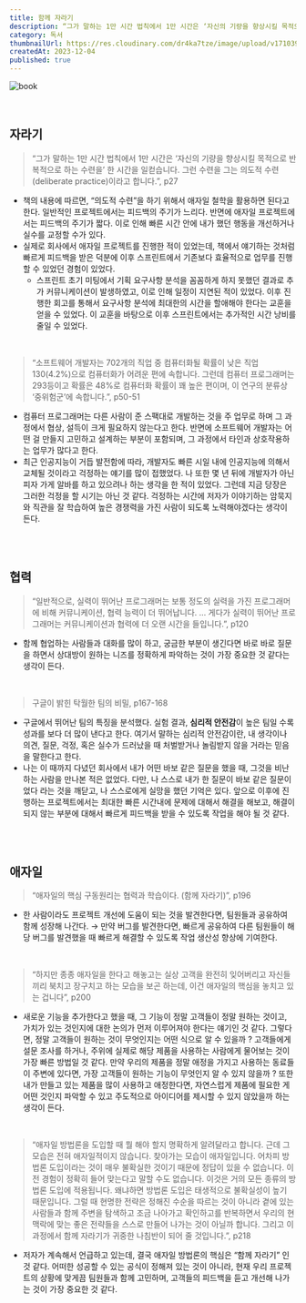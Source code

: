 ```yaml
---
title: 함께 자라기
description: “그가 말하는 1만 시간 법칙에서 1만 시간은 ‘자신의 기량을 향상시킬 목적으로 반복적으로 하는 수련을’ 한 시간을 일컫습니다. 그런 수련을 그는 의도적 수련(deliberate practice)이라고 합니다.” 책의 내용에 따르면, “의도적 수련”을 하기 위해서 애자일 철학을 활용하면 된다고 한다. 일반적인 프로젝트에서는 피드백의 주기가 느리다. 반면에 애자일 프로젝트에서는 피드백의 주기가 짧다. 이로 인해 빠른 시간 안에 내가 했던 행동을 개선하거나 실수를 교정할 수가 있다.
category: 독서
thumbnailUrl: https://res.cloudinary.com/dr4ka7tze/image/upload/v1710395078/%EB%B8%94%EB%A1%9C%EA%B7%B8/%ED%95%A8%EA%BB%98_%EC%9E%90%EB%9D%BC%EA%B8%B0/book.png
createdAt: 2023-12-04
published: true
---
```


![book](https://res.cloudinary.com/dr4ka7tze/image/upload/v1710395078/%EB%B8%94%EB%A1%9C%EA%B7%B8/%ED%95%A8%EA%BB%98_%EC%9E%90%EB%9D%BC%EA%B8%B0/book.png)

<br />

## 자라기

> “그가 말하는 1만 시간 법칙에서 1만 시간은 ‘자신의 기량을 향상시킬 목적으로 반복적으로 하는 수련을’ 한 시간을 일컫습니다. 그런 수련을 그는 의도적 수련(deliberate practice)이라고 합니다.”, p27

- 책의 내용에 따르면, “의도적 수련”을 하기 위해서 애자일 철학을 활용하면 된다고 한다. 일반적인 프로젝트에서는 피드백의 주기가 느리다. 반면에 애자일 프로젝트에서는 피드백의 주기가 짧다. 이로 인해 빠른 시간 안에 내가 했던 행동을 개선하거나 실수를 교정할 수가 있다.
- 실제로 회사에서 애자일 프로젝트를 진행한 적이 있었는데, 책에서 얘기하는 것처럼 빠르게 피드백을 받은 덕분에 이후 스프린트에서 기존보다 효율적으로 업무를 진행할 수 있었던 경험이 있었다.
  - 스프린트 초기 미팅에서 기획 요구사항 분석을 꼼꼼하게 하지 못했던 결과로 추가 커뮤니케이션이 발생하였고, 이로 인해 일정이 지연된 적이 있었다. 이후 진행한 회고를 통해서 요구사항 분석에 최대한의 시간을 할애해야 한다는 교훈을 얻을 수 있었다. 이 교훈을 바탕으로 이후 스프린트에서는 추가적인 시간 낭비를 줄일 수 있었다.

<br />

> “소프트웨어 개발자는 702개의 직업 중 컴퓨터화될 확률이 낮은 직업 130(4.2%)으로 컴퓨터화가 어려운 편에 속합니다. 그런데 컴퓨터 프로그래머는 293등이고 확률은 48%로 컴퓨터화 확률이 꽤 높은 편이며, 이 연구의 분류상 ‘중위험군’에 속합니다.”, p50-51

- 컴퓨터 프로그래머는 다른 사람이 준 스팩대로 개발하는 것을 주 업무로 하며 그 과정에서 협상, 설득이 크게 필요하지 않는다고 한다. 반면에 소프트웨어 개발자는 어떤 걸 만들지 고민하고 설계하는 부분이 포함되며, 그 과정에서 타인과 상호작용하는 업무가 많다고 한다.
- 최근 인공지능이 거듭 발전함에 따라, 개발자도 빠른 시일 내에 인공지능에 의해서 교체될 것이라고 걱정하는 얘기를 많이 접했었다. 나 또한 몇 년 뒤에 개발자가 아닌 피자 가게 알바를 하고 있으려나 하는 생각을 한 적이 있었다. 그런데 지금 당장은 그러한 걱정을 할 시기는 아닌 것 같다. 걱정하는 시간에 저자가 이야기하는 암묵지와 직관을 잘 학습하여 높은 경쟁력을 가진 사람이 되도록 노력해야겠다는 생각이 든다.

<br />
<br />

## 협력

> “일반적으로, 실력이 뛰어난 프로그래머는 보통 정도의 실력을 가진 프로그래머에 비해 커뮤니케이션, 협력 능력이 더 뛰어납니다.
> …
> 게다가 실력이 뛰어난 프로그래머는 커뮤니케이션과 협력에 더 오랜 시간을 들입니다.”, p120

- 함께 협업하는 사람들과 대화를 많이 하고, 궁금한 부분이 생긴다면 바로 바로 질문을 하면서 상대방이 원하는 니즈를 정확하게 파악하는 것이 가장 중요한 것 같다는 생각이 든다.

<br />

> 구글이 밝힌 탁월한 팀의 비밀, p167-168

- 구글에서 뛰어난 팀의 특징을 분석했다. 실험 결과, **심리적 안전감**이 높은 팀일 수록 성과를 보다 더 많이 낸다고 한다. 여기서 말하는 심리적 안전감이란, 내 생각이나 의견, 질문, 걱정, 혹은 실수가 드러났을 때 처벌받거나 놀림받지 않을 거라는 믿음을 말한다고 한다.
- 나는 이 때까지 다녔던 회사에서 내가 어떤 바보 같은 질문을 했을 때, 그것을 비난하는 사람을 만나본 적은 없었다. 다만, 나 스스로 내가 한 질문이 바보 같은 질문이었다 라는 것을 깨닫고, 나 스스로에게 실망을 했던 기억은 있다. 앞으로 이후에 진행하는 프로젝트에서는 최대한 빠른 시간내에 문제에 대해서 해결을 해보고, 해결이 되지 않는 부분에 대해서 빠르게 피드백을 받을 수 있도록 작업을 해야 될 것 같다.

<br />
<br />

## 애자일

> “애자일의 핵심 구동원리는 협력과 학습이다. (함께 자라기)”, p196

- 한 사람이라도 프로젝트 개선에 도움이 되는 것을 발견한다면, 팀원들과 공유하여 함께 성장해 나간다. → 만약 버그를 발견한다면, 빠르게 공유하여 다른 팀원들이 해당 버그를 발견했을 때 빠르게 해결할 수 있도록 작업 생산성 향상에 기여한다.

<br />

> “하지만 종종 애자일을 한다고 해놓고는 실상 고객을 완전히 잊어버리고 자신들끼리 북치고 장구치고 하는 모습을 보곤 하는데, 이건 애자일의 핵심을 놓치고 있는 겁니다”, p200

- 새로운 기능을 추가한다고 했을 때, 그 기능이 정말 고객들이 정말 원하는 것이고, 가치가 있는 것인지에 대한 논의가 먼저 이루어져야 한다는 얘기인 것 같다. 그렇다면, 정말 고객들이 원하는 것이 무엇인지는 어떤 식으로 알 수 있을까 ? 고객들에게 설문 조사를 하거나, 주위에 실제로 해당 제품을 사용하는 사람에게 물어보는 것이 가장 빠른 방법일 것 같다. 만약 우리의 제품을 정말 애정을 가지고 사용하는 동료들이 주변에 있다면, 가장 고객들이 원하는 기능이 무엇인지 알 수 있지 않을까 ? 또한 내가 만들고 있는 제품을 많이 사용하고 애정한다면, 자연스럽게 제품에 필요한 게 어떤 것인지 파악할 수 있고 주도적으로 아이디어를 제시할 수 있지 않았을까 하는 생각이 든다.

<br />

> “애자일 방법론을 도입할 때 뭘 해야 할지 명확하게 알려달라고 합니다. 근데 그 모습은 전혀 애자일적이지 않습니다. 찾아가는 모습이 애자일입니다. 어차피 방법론 도입이라는 것이 매우 불확실한 것이기 때문에 정답이 있을 수 없습니다. 이전 경험이 정확히 들어 맞는다고 말할 수도 없습니다. 이것은 거의 모든 종류의 방법론 도입에 적용됩니다. 왜냐하면 방법론 도입은 태생적으로 불확실성이 높기 때문입니다. 그럴 때 현명한 전략은 정해진 수순을 따르는 것이 아니라 곁에 있는 사람들과 함께 주변을 탐색하고 조금 나아가고 확인하고를 반복하면서 우리의 현 맥락에 맞는 좋은 전략들을 스스로 만들어 나가는 것이 아닐까 합니다. 그리고 이 과정에서 함께 자라기가 귀중한 나침반이 되어 줄 것입니다.”, p218

- 저자가 계속해서 언급하고 있는데, 결국 애자일 방법론의 핵심은 “함께 자라기” 인 것 같다. 어떠한 성공할 수 있는 공식이 정해져 있는 것이 아니라, 현재 우리 프로젝트의 상황에 맞게끔 팀원들과 함께 고민하며, 고객들의 피드백을 듣고 개선해 나가는 것이 가장 중요한 것 같다.
